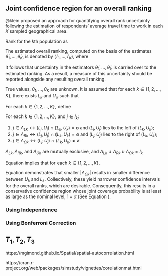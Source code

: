 ## Joint confidence region for an overall ranking

@klein proposed an approach for quantifying overall rank uncertainty following the estimation of respondents' average travel time to work in each $K$ sampled geographical area.

Rank for the $k$th population as 

\begin{equation}
  r_k = \sum^K_{j=1} I(\theta_j \leq \theta_k) = 1 + \sum_{j:j \neq k} I(\theta_j \leq \theta_k), \ \text{for} k = 1, \dots, K
  \label{eq:rank}
\end{equation}

The estimated overall ranking, computed on the basis of the estimates $\hat{\theta}_1, \dots, \hat{\theta}_K$, is denoted by $\left(\hat{r}_1, \dots, \hat{r}_K\right)$, where

\begin{equation}
  \hat r_k = 1 + \sum_{j:j \neq k} I(\hat \theta_j \leq \hat \theta_k), \ \text{for} k = 1, \dots, K
  \label{eq:estimatedrank}
\end{equation}

It follows that uncertainty in the estimators $\hat{\theta}_1, \dots, \hat{\theta}_k$ is carried over to the estimated ranking. As a result, a measure of this uncertainty should be reported alongside any resulting overall ranking.

True values, $\theta_1, \dots, \theta_K$ are unknown. It is assumed that for each $k \in \left\{1, 2, \dots, K\right\}$, there exists $L_k$ and $U_k$ such that


\begin{equation}
  \theta_k \in \left( L_k, U_k \right)
  \label{eq:theta_in}
\end{equation}

For each $k \in \left\{1, 2, \dots, K\right\}$, define

\begin{equation}
    \left.
        \begin{array}{cc}
                I_k = \left\{ 1, 2, \dots, K \right\} - \left\{k \right\}, \\
                \Lambda_{Lk} = \left\{ j \in I_k : U_j \leq L_k \right\}, \\
                \Lambda_{Rk} = \left\{ j \in I_k : U_k \leq L_j \right\}, \\
                \Lambda_{Ok} = \left\{ j \in I_k:U_j > L_k \ \text{and} \ U_k > L_j \right\} = I_k - \left\{ \Lambda_{Lk} \cup \Lambda_{Rk} \right\}
    	\end{array}
    \right\}
  \label{eq:conf_set}
\end{equation}

For each $k \in \left\{1, 2, \dots, K\right\}$, and $j \in I_k$:

1. $j \in \Lambda_{Lk} \leftrightarrow \left(L_j, U_j\right) \cap \left(L_k, U_k\right) = \emptyset$ and $\left(L_j, U_j\right)$ lies to the left of $\left(L_k, U_k\right)$;
2. $j \in \Lambda_{Rk} \leftrightarrow \left(L_j, U_j\right) \cap \left(L_k, U_k\right) = \emptyset$ and $\left(L_j, U_j\right)$ lies to the right of $\left(L_k, U_k\right)$;
3. $j \in \Lambda_{Ok} \leftrightarrow \left(L_j, U_j\right) \cap \left(L_k, U_k\right) \neq \emptyset$

$\Lambda_{Lk}, \Lambda_{Rk},$ and $\Lambda_{Ok}$ are mutually exclusive, and $\Lambda_{Lk} \cup \Lambda_{Rk} \cup \Lambda_{Ok} = I_k$


Equation \ref{eq:conf_set} implies that for each $k \in \left\{1, 2, \dots, K\right\}$,

\begin{equation}
  r_k \in 
  \left\{ 
  \lvert \Lambda_{Lk} \rvert + 1,  
  \lvert \Lambda_{Lk} \rvert + 2,
  \lvert \Lambda_{Lk} \rvert + 3,
  \dots,
  \lvert \Lambda_{Lk} \rvert + \lvert \Lambda_{Ok} \rvert + 1
  \right\}
  \label{eq:conf_set_rk}
\end{equation}

Equation \ref{eq:conf_set_rk} demonstrates that smaller $\lvert \Lambda_{Ok} \rvert$ results in smaller difference between $U_k$ and $L_k$. Collectively, these yield narrower confidence intervals for the overall ranks, which are desirable. Consequently, this results in a conservative confidence region whose joint coverage probability is at least as large as the nominal level, $1-\alpha$ (See Equation \ref{eq:joint_cov}).

\begin{equation}
  P\left[ \bigcap^K_{k=1} \left\{ \theta_k \in \left(L_k, U_k\right) \right\} \right] \geq 1-\alpha
  \label{eq:joint_cov}
\end{equation}


### Using Independence


### Using Bonferroni Correction


## $T_1, T_2, T_3$ 


https://mgimond.github.io/Spatial/spatial-autocorrelation.html

https://cran.r-project.org/web/packages/simstudy/vignettes/corelationmat.html

